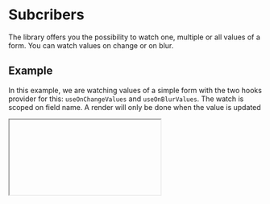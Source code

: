 
# Subcribers

The library offers you the possibility to watch one, multiple or all values of a form. You can watch values on change or on blur.

## Example

In this example, we are watching values of a simple form with the two hooks provider for this: `useOnChangeValues` and `useOnBlurValues`.
The watch is scoped on field name. A render will only be done when the value is updated

<IFrame model="subscriber-form" />

## Global watching

You can also watch all values of a form by using the following code

```ts
const form = useFormContext<FormValues>();
const values = useOnBlurValues(form, undefined);

// Or

const form = useFormContext<FormValues>();
const values = useOnChangeValues(form, undefined);
```

:::warning
Global watching is, by definition, not scoped to some field, so the hook will re-render every time a value in the form is updated. This can cause performance issues in a large form.
:::
